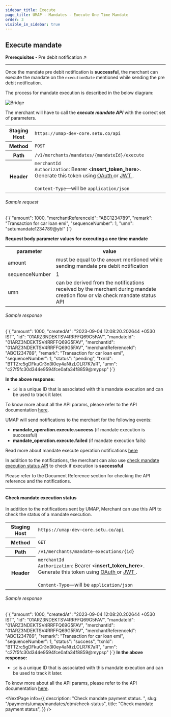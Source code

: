 ```yaml
---
sidebar_title: Execute
page_title: UMAP - Mandates - Execute One Time Mandate
order: 3
visible_in_sidebar: true
---
```


## Execute mandate

<Card padding="nano" shape="rounded" marginBottom="micro">
    <Text size="medium" marginBottom="none" paddingRight="medium">
        <strong>Prerequisites - </strong>
        <Link href="/payments/umap/mandates/otm/pre-debit-notify">
            Pre debit notification ↗
        </Link>
    </Text>
</Card>

<hr class="primary"/>

Once the mandate pre debit notification is **successful**, the merchant can execute the mandate on the `executionDate` mentioned while sending the pre debit notification.

The process for mandate execution is described in the below diagram:

<img
  src="https://storage.googleapis.com/strapi-assets/latest/mandate-pre-debit-notification/mandate-pre-debit-notification.png"
  alt="Bridge"
/>

The merchant will have to call the **<i>execute mandate API</i>** with the correct set of parameters.

<table>
    <tbody>
        <tr>
            <th>Staging Host</th>
            <td>
                <code>https://umap-dev-core.setu.co/api</code>
            </td>
        </tr>
        <tr>
            <th>Method</th>
            <td>
                <code>POST</code>
            </td>
        </tr>
        <tr>
            <th>Path</th>
            <td>
                <code>/v1/merchants/mandates/&#123;mandateId&#125;/execute</code>
            </td>
        </tr>
        <tr>
            <th>Header</th>
            <td>
                <code>merchantId</code><br/>
                <code>Authorization</code>: Bearer &lt;<b>insert_token_here</b>&gt;.
                Generate this token using <a
                    href="/payments/upi-deeplinks/resources/oauth"
                    target="_blank">
                    OAuth
                </a> or <a
                    href="/payments/upi-deeplinks/resources/jwt"
                    target="_blank">
                    JWT
                </a>.<br />
                <br />
                <code>Content-Type</code>—will be <code>application/json</code>
            </td>
        </tr>
    </tbody>
</table>

###### Sample request

<CodeBlockWithCopy language="json">
    {`{
    "amount": 1000,
    "merchantReferenceId": "ABC1234789",
    "remark": "Transaction for car loan emi",
    "sequenceNumber": 1,
    "umn": "setumandate1234789@ybl"
}`}
</CodeBlockWithCopy>
<p><b>Request body parameter values for executing a one time mandate</b></p>
<table>
    <tr>
        <th>parameter</th>
        <th>value</th>
    </tr>
    <tr>
        <td>amount</td>
        <td>must be equal to the <code>amount</code> mentioned while sending mandate pre debit notification</td>
    </tr>
    <tr>
        <td>sequenceNumber</td>
        <td>1</td>
    </tr>
    <tr>
        <td>umn</td>
        <td>can be derived from the notifications received by the merchant during mandate creation flow or via check mandate status API</td>
    </tr>
</table>

###### Sample response

<CodeBlockWithCopy language="json">
    {`{
  "amount": 1000,
  "createdAt": "2023-09-04 12:08:20.202644 +0530 IST",
  "id": "01ARZ3NDEKTSV4RRFFQ69G5FAV",
  "mandateId": "01ARZ3NDEKTSV4RRFFQ69G5FAV",
  "merchantId": "01ARZ3NDEKTSV4RRFFQ69G5FAV",
  "merchantReferenceId": "ABC1234789",
  "remark": "Transaction for car loan emi",
  "sequenceNumber": 1,
  "status": "pending",
  "txnId": "BTTZrc5gDFkuCr3n3I0ey4aNtzLOLR7K7aR",
  "umn": "c27f5fc30d344e9594fce0afa34f8859@mypsp"
}`}
</CodeBlockWithCopy>

**In the above response:**

-   `id` is a unique ID that is associated with this mandate execution and can be used to track it later.

To know more about all the API params, please refer to the API documentation <a href="/payments/umap/api-reference#/category~mandates/operation~mandates#execute" target="_blank">here</a>.

<p>UMAP will send notifications to the merchant for the following events:</p>
<ul>
    <li><b>mandate_operation.execute.success</b> (if mandate execution is successful)</li>
    <li><b>mandate_operation.execute.failed</b> (if mandate execution fails)</li>
</ul>
<p>Read more about mandate execute operation notifications <a href="/payments/umap/notifications/mandates/execute">here</a></p>

<p>In addition to the notifications, the merchant can also use <a href="/payments/umap/mandates/otm/execute#check-mandate-execution-status" target="_blank">check mandate execution status API</a> to check if execution is <b>successful</b></p>

Please refer to the Document Reference section for checking the API reference and the notifications.

<hr class="tertiary"/>

#### Check mandate execution status

In addition to the notifications sent by UMAP, Merchant can use this API to check the status of a mandate execution.

<table>
    <tbody>
        <tr>
            <th>Staging Host</th>
            <td>
                <code>https://umap-dev-core.setu.co/api</code>
            </td>
        </tr>
        <tr>
            <th>Method</th>
            <td>
                <code>GET</code>
            </td>
        </tr>
        <tr>
            <th>Path</th>
            <td>
                <code>/v1/merchants/mandate-executions/&#123;id&#125;</code>
            </td>
        </tr>
        <tr>
            <th>Header</th>
            <td>
                <code>merchantId</code><br/>
                <code>Authorization</code>: Bearer &lt;<b>insert_token_here</b>&gt;.
                Generate this token using <a
                    href="/payments/upi-deeplinks/resources/oauth"
                    target="_blank">
                    OAuth
                </a> or <a
                    href="/payments/upi-deeplinks/resources/jwt"
                    target="_blank">
                    JWT
                </a>.<br />
                <br />
                <code>Content-Type</code>—will be <code>application/json</code>
            </td>
        </tr>
    </tbody>
</table>

<h6>Sample response</h6>
<CodeBlockWithCopy language="json">
{`{
  "amount": 1000,
  "createdAt": "2023-09-04 12:08:20.202644 +0530 IST",
  "id": "01ARZ3NDEKTSV4RRFFQ69G5FAV",
  "mandateId": "01ARZ3NDEKTSV4RRFFQ69G5FAV",
  "merchantId": "01ARZ3NDEKTSV4RRFFQ69G5FAV",
  "merchantReferenceId": "ABC1234789",
  "remark": "Transaction for car loan emi",
  "sequenceNumber": 1,
  "status": "success",
  "txnId": "BTTZrc5gDFkuCr3n3I0ey4aNtzLOLR7K7aR",
  "umn": "c27f5fc30d344e9594fce0afa34f8859@mypsp"
}`}
</CodeBlockWithCopy>
<b>In the above response:</b>
<ul>
    <li><code>id</code> is a unique ID that is associated with this mandate execution and can be used to track it later.</li>
</ul>

<p>To know more about all the API params, please refer to the API documentation <a href="/payments/umap/api-reference#/category~mandates/operation~mandates#fetchMandateExecutionById" target="_blank">here</a>.</p>

<NextPage
    info={{
        description: "Check mandate payment status.  ",
        slug: "/payments/umap/mandates/otm/check-status",
        title: "Check mandate payment status",
    }}
/>